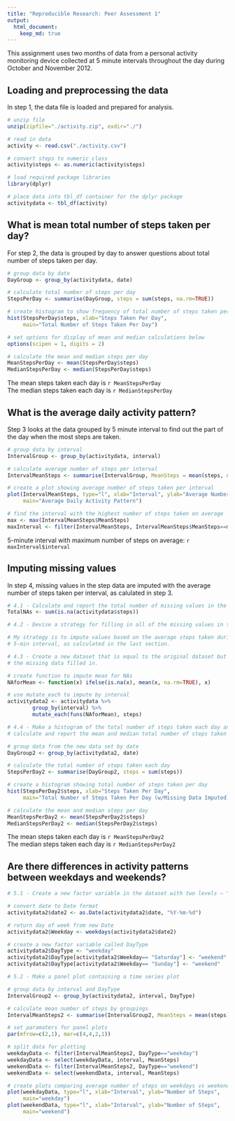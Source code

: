 ```yaml
---
title: "Reproducible Research: Peer Assessment 1"
output: 
  html_document:
    keep_md: true
---
```


This assignment uses two months of data from a personal activity monitoring device 
collected at 5 minute intervals throughout the day during October and November 2012.

## Loading and preprocessing the data

In step 1, the data file is loaded and prepared for analysis.

```r
# unzip file
unzip(zipfile="./activity.zip", exdir="./")

# read in data
activity <- read.csv("./activity.csv")

# convert steps to numeric class
activity$steps <- as.numeric(activity$steps)

# load required package libraries
library(dplyr)

# place data into tbl_df container for the dplyr package
activitydata <- tbl_df(activity)
```
  
    

## What is mean total number of steps taken per day?

For step 2, the data is grouped by day to answer questions about total number of 
steps taken per day.

```r

# group data by date
DayGroup <- group_by(activitydata, date)

# calculate total number of steps per day
StepsPerDay <- summarise(DayGroup, steps = sum(steps, na.rm=TRUE))

# create histogram to show frequency of total number of steps taken per day
hist(StepsPerDay$steps, xlab="Steps Taken Per Day",
     main="Total Number of Steps Taken Per Day")

# set options for display of mean and median calculations below
options(scipen = 1, digits = 2)

# calculate the mean and median steps per day
MeanStepsPerDay <- mean(StepsPerDay$steps)
MedianStepsPerDay <- median(StepsPerDay$steps)
```

The mean steps taken each day is `r MeanStepsPerDay`  
The median steps taken each day is `r MedianStepsPerDay`  
  
    

## What is the average daily activity pattern?

Step 3 looks at the data grouped by 5 minute interval to find out the part of the
day when the most steps are taken.

```r

# group data by interval
IntervalGroup <- group_by(activitydata, interval)

# calculate average number of steps per interval
IntervalMeanSteps <- summarise(IntervalGroup, MeanSteps = mean(steps, na.rm=TRUE))

# create a plot showing average number of steps taken per interval
plot(IntervalMeanSteps, type="l", xlab="Interval", ylab="Average Number of Steps",
     main="Average Daily Activity Pattern")

# find the interval with the highest number of steps taken on average
max <- max(IntervalMeanSteps$MeanSteps)
maxInterval <- filter(IntervalMeanSteps, IntervalMeanSteps$MeanSteps==max)
```

5-minute interval with maximum number of steps on average: `r maxInterval$interval`  

## Imputing missing values

In step 4, missing values in the step data are imputed with the average number
of steps taken per interval, as calulated in step 3.

```r

# 4.1 - Calculate and report the total number of missing values in the dataset
TotalNAs <- sum(is.na(activitydata$steps))

# 4.2 - Devise a strategy for filling in all of the missing values in the dataset.

# My strategy is to impute values based on the average steps taken during each
# 5-min interval, as calculated in the last section.

# 4.3 - Create a new dataset that is equal to the original dataset but with
# the missing data filled in.

# create function to impute mean for NAs
NAforMean <- function(x) ifelse(is.na(x), mean(x, na.rm=TRUE), x)

# use mutate_each to impute by interval
activitydata2 <- activitydata %>%
        group_by(interval) %>%
        mutate_each(funs(NAforMean), steps)

# 4.4 - Make a histogram of the total number of steps taken each day and...
# calculate and report the mean and median total number of steps taken per day.

# group data from the new data set by date
DayGroup2 <- group_by(activitydata2, date)

# calculate the total number of steps taken each day 
StepsPerDay2 <- summarise(DayGroup2, steps = sum(steps))

# create a histogram showing total number of steps taken per day
hist(StepsPerDay2$steps, xlab="Steps Taken Per Day",
     main="Total Number of Steps Taken Per Day (w/Missing Data Imputed)")

# calculate the mean and median steps per day
MeanStepsPerDay2 <- mean(StepsPerDay2$steps)
MedianStepsPerDay2 <- median(StepsPerDay2$steps)
```

The mean steps taken each day is `r MeanStepsPerDay2`  
The median steps taken each day is `r MedianStepsPerDay2`  

## Are there differences in activity patterns between weekdays and weekends?

```r
# 5.1 - Create a new factor variable in the dataset with two levels – “weekday” and “weekend” 

# convert date to Date format
activitydata2$date2 <- as.Date(activitydata2$date, "%Y-%m-%d")

# return day of week from new Date
activitydata2$Weekday <- weekdays(activitydata2$date2)

# create a new factor variable called DayType 
activitydata2$DayType <- "weekday"
activitydata2$DayType[activitydata2$Weekday== "Saturday"] <- "weekend" 
activitydata2$DayType[activitydata2$Weekday== "Sunday"] <- "weekend" 

# 5.2 - Make a panel plot containing a time series plot

# group data by interval and DayType
IntervalGroup2 <- group_by(activitydata2, interval, DayType)

# calculate mean number of steps by groupings
IntervalMeanSteps2 <- summarise(IntervalGroup2, MeanSteps = mean(steps))

# set paramaters for panel plots
par(mfrow=c(2,1), mar=c(4,4,2,1)) 

# split data for plotting
weekdayData <- filter(IntervalMeanSteps2, DayType=="weekday")
weekdayData <- select(weekdayData, interval, MeanSteps)
weekendData <- filter(IntervalMeanSteps2, DayType=="weekend")
weekendData <- select(weekendData, interval, MeanSteps)

# create plots comparing average number of steps on weekdays vs weekends
plot(weekdayData, type="l", xlab="Interval", ylab="Number of Steps",
     main="weekday")
plot(weekendData, type="l", xlab="Interval", ylab="Number of Steps",
     main="weekend")
```




